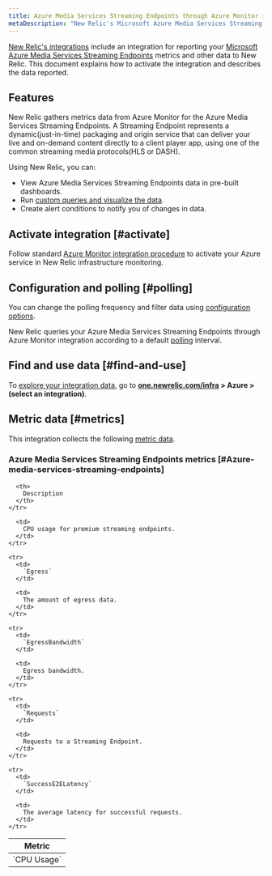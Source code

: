 ```yaml
---
title: Azure Media Services Streaming Endpoints through Azure Monitor integration
metaDescription: "New Relic's Microsoft Azure Media Services Streaming Endpoints integration: what data it reports and how to enable it."
---
```


[New Relic's integrations](/docs/infrastructure/integrations-getting-started/getting-started/introduction-infrastructure-integrations) include an integration for reporting your [Microsoft Azure Media Services Streaming Endpoints](https://learn.microsoft.com/en-us/azure/media-services/latest/stream-streaming-endpoint-concept) metrics and other data to New Relic. This document explains how to activate the integration and describes the data reported.

## Features

New Relic gathers metrics data from Azure Monitor for the Azure Media Services Streaming Endpoints. A Streaming Endpoint represents a dynamic(just-in-time) packaging and origin service that can deliver your live and on-demand content directly to a client player app, using one of the common streaming media protocols(HLS or DASH).

Using New Relic, you can:

* View Azure Media Services Streaming Endpoints data in pre-built dashboards.
* Run [custom queries and visualize the data](/docs/infrastructure/integrations-getting-started/getting-started/use-integration-data-new-relic-insights).
* Create alert conditions to notify you of changes in data.

## Activate integration [#activate]

Follow standard [Azure Monitor integration procedure](/docs/infrastructure/microsoft-azure-integrations/azure-integrations-list/azure-monitor) to activate your Azure service in New Relic infrastructure monitoring.

## Configuration and polling [#polling]

You can change the polling frequency and filter data using [configuration options](/docs/infrastructure/microsoft-azure-integrations/azure-integrations-list/azure-monitor/#settings).

New Relic queries your Azure Media Services Streaming Endpoints through Azure Monitor integration according to a default [polling](/docs/infrastructure/microsoft-azure-integrations/azure-integrations-list/azure-monitor/#settings) interval.

## Find and use data [#find-and-use]

To [explore your integration data](/docs/infrastructure/integrations/find-use-infrastructure-integration-data), go to **[one.newrelic.com/infra](https://one.newrelic.com/infra) > Azure > (select an integration)**.

## Metric data [#metrics]

This integration collects the following [metric data](/docs/infrastructure/integrations-getting-started/getting-started/understand-integration-data-data-types#metric).

### Azure Media Services Streaming Endpoints metrics [#Azure-media-services-streaming-endpoints]

<table>
  <thead>
    <tr>
      <th style={{ width: "300px" }}>
        Metric
      </th>

      <th>
        Description
      </th>
    </tr>
  </thead>

  <tbody>
    <tr>
      <td>
        `CPU Usage`
      </td>

      <td>
        CPU usage for premium streaming endpoints.
      </td>
    </tr>

    <tr>
      <td>
        `Egress`
      </td>

      <td>
        The amount of egress data.
      </td>
    </tr>

    <tr>
      <td>
        `EgressBandwidth`
      </td>

      <td>
        Egress bandwidth.
      </td>
    </tr>

    <tr>
      <td>
        `Requests`
      </td>

      <td>
        Requests to a Streaming Endpoint.
      </td>
    </tr>

    <tr>
      <td>
        `SuccessE2ELatency`
      </td>

      <td>
        The average latency for successful requests.
      </td>
    </tr>
  </tbody>
</table>
